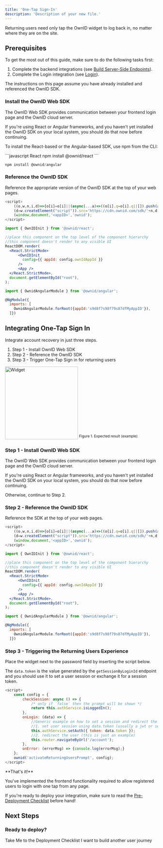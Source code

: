 ```yaml
---
title: 'One-Tap Sign-In'
description: 'Description of your new file.'
---
```

Returning users need only tap the OwnID widget to log back in, no matter where they are on the site.
 
## Prerequisites
To get the most out of this guide, make sure to do the following tasks first: 

1. Complete the backend integrations (see [Build Server-Side Endpoints](/building-blocks/build-server-endpoints)).
2. Complete the Login integration (see [Login](/building-blocks/build-login)). 

<Note>
The instructions on this page assume you have already installed and referenced the OwnID SDK.
</Note>
<Accordion title="How to Install the OwnID SDK">

### Install the OwnID Web SDK

The OwnID Web SDK provides communication between your frontend login page and the OwnID cloud server.

If you're using React or Angular frameworks, and you haven't yet installed the OwnID SDK on your local system, you should do that now before continuing.

To install the React-based or the Angular-based SDK, use npm from the CLI:

<CodeGroup>
```javascript React
npm install @ownid/react
```

```javascript Angular
npm install @ownid/angular
```
</CodeGroup>

### Reference the OwnID SDK

Reference the appropriate version of the OwnID SDK at the top of your web pages.

<CodeGroup>

```javascript JavaScript
<script>
    ((o,w,n,i,d)=>{o[i]=o[i]||(async(...a)=>((o[i].q=o[i].q||[]).push(a),{error:null,data:null})),
    (d=w.createElement("script")).src='https://cdn.ownid.com/sdk/'+n,d.async=1,w.head.appendChild(d)})  
    (window,document,'<appID>','ownid');
</script>
```

```jsx React
import { OwnIDInit } from '@ownid/react';

//place this component on the top level of the component hierarchy
//this component doesn't render to any visible UI
ReactDOM.render(
  <React.StrictMode>
      <OwnIDInit
        config={{ appId: config.ownIdAppId }}
      />
      <App />
  </React.StrictMode>,
  document.getElementById("root"),
);
```

```javascript Angular
import { OwnidAngularModule } from '@ownid/angular';

@NgModule({
  imports: [
    OwnidAngularModule.forRoot({appId:'s9d8f7s98f79s87dfMyAppID'}),
  ]})
```
</CodeGroup>
</Accordion>


## Integrating One-Tap Sign In

Integrate account recovery in just three steps. 
1. Step 1 - Install OwnID Web SDK
2. Step 2 - Reference the OwnID SDK
3. Step 3 - Trigger One-Tap Sign in for returning users

<img
  width="240"
  src="/images/returning-user.png"
  alt="Widget"
  />
<sup>Figure 1. Expected result (example)</sup>

### Step 1 - Install OwnID Web SDK

The OwnID Web SDK provides communication between your frontend login page and the OwnID cloud server.

If you're using React or Angular frameworks, and you haven't yet installed the OwnID SDK on your local system, you should do that now before continuing.

Otherwise, continue to Step 2.


### Step 2 - Reference the OwnID SDK

Reference the SDK at the top of your web pages.

<CodeGroup>

```javascript JavaScript
<script>
    ((o,w,n,i,d)=>{o[i]=o[i]||(async(...a)=>((o[i].q=o[i].q||[]).push(a),{error:null,data:null})),
    (d=w.createElement("script")).src='https://cdn.ownid.com/sdk/'+n,d.async=1,w.head.appendChild(d)})  
    (window,document,'<appID>','ownid');
</script>
```

```jsx React
import { OwnIDInit } from '@ownid/react';

//place this component on the top level of the component hierarchy
//this component doesn't render to any visible UI
ReactDOM.render(
  <React.StrictMode>
      <OwnIDInit
        config={{ appId: config.ownIdAppId }}
      />
      <App />
  </React.StrictMode>,
  document.getElementById("root"),
);
```

```javascript Angular
import { OwnidAngularModule } from '@ownid/angular';

@NgModule({
  imports: [
    OwnidAngularModule.forRoot({appId:'s9d8f7s98f79s87dfMyAppID'}),
  ]})
```
</CodeGroup>

### Step 3 - Triggering the Returning Users Experience

Place the widget next to the password field by
inserting the script below.

The `data.token` is the value generated by the `getSessionByLoginId` endpoint and you should use it to set a user session or exchange it for a session token. 

<CodeGroup>

```javascript Javascript
<script>
    const config = {
        checkSession: async () => {
            /* only if `false` then the prompt will be shown */ 
            return this.authService.isLoggedIn();
        },
        onLogin: (data) => {
            //Generic example on how to set a session and redirect the user (use your own!)
            //1. set user session using data.token (usually a jwt or session token), generated in your backend and sent through the OwnID server
            this.authService.setAuth({ token: data.token });
            //2. redirect the user (this is just an example)
            this.router.navigateByUrl('/account');
        },
        onError: (errorMsg) => {console.log(errorMsg);}
    };
    ownid('activateReturningUsersPrompt', config);
</script>
```
</CodeGroup>


<Check>
**That's it!** 

You've implemented the frontend functionality required to allow registered users to login with one tap from any page.

If you're ready to deploy your integration, make sure to read the [Pre-Deployment Checklist](/building-blocks/pre-deployment-checklist) before hand!

</Check>

## Next Steps

### Ready to deploy?

<CardGroup cols={2}>
<Card title="YES!" href="/building-blocks/pre-deployment-checklist" icon="rocket-launch">
 Take Me to the Deployment Checklist
</Card>

<Card title="NO THANKS" href="/building-blocks/build-frontend-integration"  icon="screwdriver-wrench">
 I want to build another user journey
</Card>


</CardGroup>
